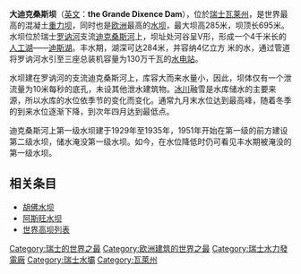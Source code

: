 {{Infobox Dam
| name               = 大迪克桑斯壩
| official_name      = the Grande Dixence Dam
| image              = Vue du barrage de la dixence depuis le sommet.JPG
| image_size         = 275px
| image_caption      = 大迪克桑斯壩
| image_alt          = 大迪克桑斯壩
| location_map       = Switzerland
| location_map_width = 
| location_map_text  = 
| lat_d              = 46
| lat_m              = 04
| lat_s              = 50
| lat_NS             = N
| long_d             = 07
| long_m             = 24
| long_s             = 14
| long_EW            = E
| coordinates_type   = type:landmark
| coordinates_display= inline,title
| coordinates_ref    = 
|crosses             = [[羅訥河|羅訥河]]支流迪克桑斯河
| spillways          = 
| spillway_type      = Gated overflow, service 
| spillway_capacity  = 
|reservoir           = 迪斯湖
| status             = O
|country             = {{SUI}}
|locale              = [[瓦萊州|瓦萊州]]
|constructor         = Lac des Dix
|owner               =
|developer           = 
|maint               = 
|type                = [[重力壩|重力壩]]
|length              = {{convert|700|m|ft|0|abbr=off}}
|height              = {{convert|285|m|ft|0|abbr=off}}
|base_width          = {{convert|200|m|ft|0|abbr=off}}
|volume              = {{convert|6,000,000|m3|cuyd|lk=out|abbr=on}}
|began               = 1953年
|open                = 1964年
|cost                = 
|reservoir_capacity  = {{convert|400,000,000|m3|cuyd|lk=out|abbr=on}}
|active_capacity     = 
|reservoir_catchment = {{convert|46|km2|0|ft|0|abbr=off}}
|reservoir_surface   = {{convert|4|km2|0|ft|0|abbr=off}}
|reservoir_elevation = 
|reservoir_max_depth = {{convert|284|m|ft|0|abbr=off}}
|bridge_carries      = 無
|bridge_width        =
|bridge_clearance    =
|bridge_traffic      =
|bridge_toll         = 
|bridge_id           =
|map_cue             =
|map_image_full      =
|map_text            =
|plant_owner         = 
|plant_operator      = 
| plant_commission   = 1965年、1998年
| plant_licence_exp  = 
| plant_decommission = 
| plant_type         = C
|turbines            = 
|hydraulic_head      = {{convert|1,748|m|ft|0|abbr=off}}
|installed_capacity  = 2,069 [[MW|MW]]
|max_planned_cap     = 
|capacity_factor     = 
|average_annual_gen  = 2,000 GWh
|net_generation      = 
| website            = 
| as_of              =
}}

'''大迪克桑斯坝'''（[[英文|英文]]：'''the Grande Dixence Dam'''），位於[[瑞士|瑞士]][[瓦莱州|瓦莱州]]，是世界最高的混凝土[[重力坝|重力坝]]，同时也是[[欧洲|欧洲]]最高的[[水坝|水坝]]，最大坝高285米，坝顶长695米。水坝位於瑞士[[罗讷河|罗讷河]]支流[[迪克桑斯河|迪克桑斯河]]上，坝址处河谷呈V形，形成一个4千米长的[[人工湖|人工湖]]——[[迪斯湖|迪斯湖]]。丰水期，湖深可达284米，并容纳4亿立方
米的水，通过管道将罗讷河水引至三座总装机容量为130万千瓦的[[水电站|水电站]]。

水坝建在罗讷河的支流迪克桑斯河上，库容大而来水量小，因此，坝体仅有一个泄流量为10米每秒的底孔，未设其他泄水建筑物。[[冰川|冰川]]融雪是水库储水的主要来源，所以水库的水位依季节的变化而变化。通常九月末水位达到最高峰，随着冬季的到来水位逐渐下降，到次年四月达到最低点。

迪克桑斯河上第一级水坝建于1929年至1935年，1951年开始在第一级的前方建设第二级水坝，储水淹没第一级水坝。如今，在水位降低时仍可看见丰水期被淹没的第一级水坝。

== 相关条目 ==
*[[胡佛水坝|胡佛水坝]]
*[[阿斯旺水坝|阿斯旺水坝]]
*[[世界高坝列表|世界高坝列表]]

[[Category:瑞士的世界之最|Category:瑞士的世界之最]]
[[Category:欧洲建筑的世界之最|Category:欧洲建筑的世界之最]]
[[Category:瑞士水力發電廠|Category:瑞士水力發電廠]]
[[Category:瑞士水壩|Category:瑞士水壩]]
[[Category:瓦萊州|Category:瓦萊州]]